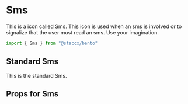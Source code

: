 
<Meta title="components/Icons/Sms" component={Sms}/>


# Sms
This is a icon called Sms. This icon is used when an sms is involved or to signalize that the user must read an sms.
Use your imagination.


```javascript
import { Sms } from "@staccx/bento"
```

## Standard Sms
This is the standard Sms.

<Preview>
  <Story name="Standard">
   <Sms/>
  </Story>
</Preview>


## Props for Sms
<Props of={Sms} />
